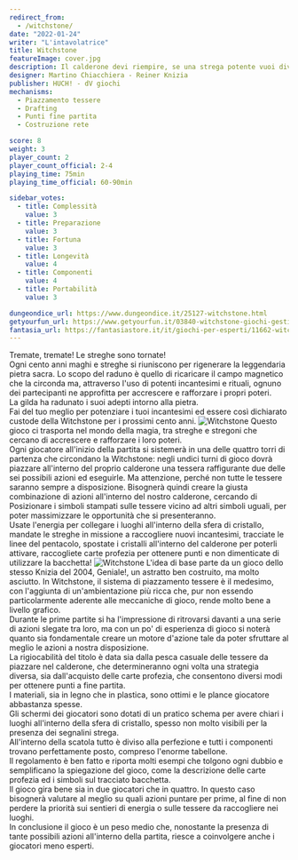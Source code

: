 ```yaml
---
redirect_from:
  - /witchstone/
date: "2022-01-24"
writer: "L'intavolatrice"
title: Witchstone
featureImage: cover.jpg
description: Il calderone devi riempire, se una strega potente vuoi divenire.
designer: Martino Chiacchiera - Reiner Knizia
publisher: HUCH! - dV giochi
mechanisms:
  - Piazzamento tessere
  - Drafting
  - Punti fine partita
  - Costruzione rete

score: 8
weight: 3
player_count: 2
player_count_official: 2-4
playing_time: 75min
playing_time_official: 60-90min

sidebar_votes:
  - title: Complessità
    value: 3
  - title: Preparazione
    value: 3
  - title: Fortuna
    value: 3
  - title: Longevità
    value: 4
  - title: Componenti
    value: 4
  - title: Portabilità
    value: 3

dungeondice_url: https://www.dungeondice.it/25127-witchstone.html
getyourfun_url: https://www.getyourfun.it/03840-witchstone-giochi-gestionali.html
fantasia_url: https://fantasiastore.it/it/giochi-per-esperti/11662-witchstone.html
---
```


<Setting>
  Tremate, tremate! Le streghe sono tornate!
  <br />
  Ogni cento anni maghi e streghe si riuniscono per rigenerare la leggendaria
  pietra sacra. Lo scopo del raduno è quello di ricaricare il campo magnetico
  che la circonda ma, attraverso l'uso di potenti incantesimi e rituali, ognuno
  dei partecipanti ne approfitta per accrescere e rafforzare i propri poteri.
  <br />
  La gilda ha radunato i suoi adepti intorno alla pietra.
  <br />
  Fai del tuo meglio per potenziare i tuoi incantesimi ed essere così dichiarato
  custode della Witchstone per i prossimi cento anni.
</Setting>

<img src="./game1.jpg" alt="Witchstone" />

<Rules>
  Questo gioco ci trasporta nel mondo della magia, tra streghe e stregoni che
  cercano di accrescere e rafforzare i loro poteri.
  <br />
  Ogni giocatore all'inizio della partita si sistemerà in una delle quattro
  torri di partenza che circondano la Witchstone: negli undici turni di gioco
  dovrà piazzare all'interno del proprio calderone una tessera raffigurante due
  delle sei possibili azioni ed eseguirle. Ma attenzione, perché non tutte le
  tessere saranno sempre a disposizione. Bisognerà quindi creare la giusta
  combinazione di azioni all'interno del nostro calderone, cercando di
  Posizionare i simboli stampati sulle tessere vicino ad altri simboli uguali,
  per poter massimizzare le opportunità che si presenteranno.
  <br />
  Usate l'energia per collegare i luoghi all'interno della sfera di cristallo,
  mandate le streghe in missione a raccogliere nuovi incantesimi, tracciate le
  linee del pentacolo, spostate i cristalli all'interno del calderone per
  poterli attivare, raccogliete carte profezia per ottenere punti e non
  dimenticate di utilizzare la bacchetta!
</Rules>

<img src="./game2.jpg" alt="Witchstone" />

<Feedback>
  L'idea di base parte da un gioco dello stesso Knizia del 2004, Geniale!, un
  astratto ben costruito, ma molto asciutto. In Witchstone, il sistema di
  piazzamento tessere è il medesimo, con l'aggiunta di un'ambientazione più
  ricca che, pur non essendo particolarmente aderente alle meccaniche di gioco,
  rende molto bene a livello grafico.
  <br />
  Durante le prime partite si ha l'impressione di ritrovarsi davanti a una serie
  di azioni slegate tra loro, ma con un po' di esperienza di gioco si noterà
  quanto sia fondamentale creare un motore d'azione tale da poter sfruttare al
  meglio le azioni a nostra disposizione. <br />
  La rigiocabilità del titolo è data sia dalla pesca casuale delle tessere da piazzare
  nel calderone, che determineranno ogni volta una strategia diversa, sia dall'acquisto
  delle carte profezia, che consentono diversi modi per ottenere punti a fine partita.
  <br />
  I materiali, sia in legno che in plastica, sono ottimi e le plance giocatore abbastanza
  spesse.
  <br />
  Gli schermi dei giocatori sono dotati di un pratico schema per avere chiari i luoghi
  all'interno della sfera di cristallo, spesso non molto visibili per la presenza
  dei segnalini strega.
  <br />
  All'interno della scatola tutto è diviso alla perfezione e tutti i componenti trovano
  perfettamente posto, compreso l'enorme tabellone.
  <br />
  Il regolamento è ben fatto e riporta molti esempi che tolgono ogni dubbio e semplificano
  la spiegazione del gioco, come la descrizione delle carte profezia ed i simboli
  sul tracciato bacchetta.
  <br />
  Il gioco gira bene sia in due giocatori che in quattro. In questo caso bisognerà
  valutare al meglio su quali azioni puntare per prime, al fine di non perdere la
  priorità sui sentieri di energia o sulle tessere da raccogliere nei luoghi.
  <br />
  In conclusione il gioco è un peso medio che, nonostante la presenza di tante possibili
  azioni all'interno della partita, riesce a coinvolgere anche i giocatori meno esperti.
</Feedback>

<Instagram id="CZG3UTWFSKZ" />
